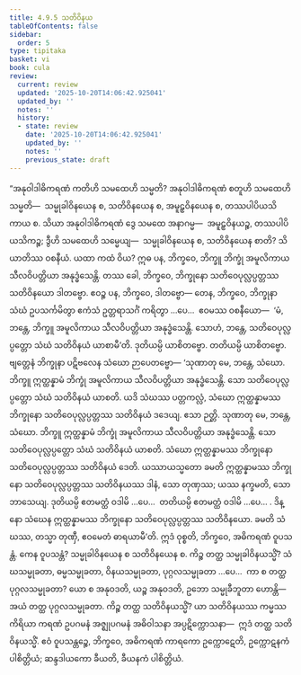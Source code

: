 ```yaml
---
title: 4.9.5 သတိဝိနယ
tableOfContents: false
sidebar:
  order: 5
type: tipitaka
basket: vi
book: cula
review:
  current: review
  updated: '2025-10-20T14:06:42.925041'
  updated_by: ''
  notes: ''
  history:
  - state: review
    date: '2025-10-20T14:06:42.925041'
    updated_by: ''
    notes: ''
    previous_state: draft
---
```



<DynamicBreadcrumb />


<ReviewStatus review={frontmatter.review} showDetails={true} />

<HypothesisAnnotation frontmatter={frontmatter} />

<Division number="236" book="cula" e="ch" v="4" p="229">

<Paragraph number="967" book="cula">
“အနုဝါဒါဓိကရဏံ ကတိဟိ သမထေဟိ သမ္မတိ? အနုဝါဒါဓိကရဏံ စတူဟိ သမထေဟိ သမ္မတိ—  သမ္မုခါဝိနယေန စ, သတိဝိနယေန စ, အမူဠှဝိနယေန စ, တဿပါပိယသိကာယ စ. သိယာ အနုဝါဒါဓိကရဏံ ဒွေ သမထေ အနာဂမ္မ—  အမူဠှဝိနယဉ္စ, တဿပါပိယသိကဉ္စ; ဒွီဟိ သမထေဟိ သမ္မေယျ—  သမ္မုခါဝိနယေန စ, သတိဝိနယေန စာတိ? သိယာတိဿ ဝစနီယံ. ယထာ ကထံ ဝိယ? ဣဓ ပန, ဘိက္ခဝေ, ဘိက္ခူ ဘိက္ခုံ အမူလိကာယ သီလဝိပတ္တိယာ အနုဒ္ဓံသေန္တိ. တဿ ခေါ, ဘိက္ခဝေ, ဘိက္ခုနော သတိဝေပုလ္လပ္ပတ္တဿ သတိဝိနယော ဒါတဗ္ဗော. ဧဝဉ္စ ပန, ဘိက္ခဝေ, ဒါတဗ္ဗော—
</Paragraph>

<Paragraph number="968" book="cula">
တေန, ဘိက္ခဝေ, ဘိက္ခုနာ သံဃံ ဥပသင်္ကမိတွာ ဧကံသံ ဥတ္တရာသင်္ဂံ ကရိတွာ …ပေ…  ဧဝမဿ ဝစနီယော—  ‘မံ, ဘန္တေ, ဘိက္ခူ အမူလိကာယ သီလဝိပတ္တိယာ အနုဒ္ဓံသေန္တိ. သောဟံ, ဘန္တေ, သတိဝေပုလ္လပ္ပတ္တော သံဃံ သတိဝိနယံ ယာစာမီ’တိ. ဒုတိယမ္ပိ ယာစိတဗ္ဗော. တတိယမ္ပိ ယာစိတဗ္ဗော. ဗျတ္တေနံ ဘိက္ခုနာ ပဋိဗလေန သံဃော ဉာပေတဗ္ဗော—
</Paragraph>

<Paragraph number="969" book="cula">
‘သုဏာတု မေ, ဘန္တေ, သံဃော. ဘိက္ခူ ဣတ္ထန္နာမံ ဘိက္ခုံ အမူလိကာယ သီလဝိပတ္တိယာ အနုဒ္ဓံသေန္တိ. သော သတိဝေပုလ္လပ္ပတ္တော သံဃံ သတိဝိနယံ ယာစတိ. ယဒိ သံဃဿ ပတ္တကလ္လံ, သံဃော ဣတ္ထန္နာမဿ ဘိက္ခုနော သတိဝေပုလ္လပ္ပတ္တဿ သတိဝိနယံ ဒဒေယျ. ဧသာ ဉတ္တိ.
</Paragraph>

<Paragraph number="970" book="cula">
သုဏာတု မေ, ဘန္တေ, သံဃော. ဘိက္ခူ ဣတ္ထန္နာမံ ဘိက္ခုံ အမူလိကာယ သီလဝိပတ္တိယာ အနုဒ္ဓံသေန္တိ. သော သတိဝေပုလ္လပ္ပတ္တော သံဃံ သတိဝိနယံ ယာစတိ. သံဃော ဣတ္ထန္နာမဿ ဘိက္ခုနော သတိဝေပုလ္လပ္ပတ္တဿ သတိဝိနယံ ဒေတိ. ယဿာယသ္မတော ခမတိ ဣတ္ထန္နာမဿ ဘိက္ခုနော သတိဝေပုလ္လပ္ပတ္တဿ သတိဝိနယဿ ဒါနံ, သော တုဏှဿ; ယဿ နက္ခမတိ, သော ဘာသေယျ.
</Paragraph>

<Paragraph number="971" book="cula">
ဒုတိယမ္ပိ ဧတမတ္ထံ ဝဒါမိ …ပေ…  တတိယမ္ပိ ဧတမတ္ထံ ဝဒါမိ …ပေ… .
</Paragraph>

<Paragraph number="972" book="cula">
ဒိန္နော သံဃေန ဣတ္ထန္နာမဿ ဘိက္ခုနော သတိဝေပုလ္လပ္ပတ္တဿ သတိဝိနယော. ခမတိ သံဃဿ, တသ္မာ တုဏှီ, ဧဝမေတံ ဓာရယာမီ’တိ.
</Paragraph>

<Paragraph number="973" book="cula">
ဣဒံ ဝုစ္စတိ, ဘိက္ခဝေ, အဓိကရဏံ ဝူပသန္တံ. ကေန ဝူပသန္တံ? သမ္မုခါဝိနယေန စ သတိဝိနယေန စ. ကိဉ္စ တတ္ထ သမ္မုခါဝိနယသ္မိံ? သံဃသမ္မုခတာ, ဓမ္မသမ္မုခတာ, ဝိနယသမ္မုခတာ, ပုဂ္ဂလသမ္မုခတာ …ပေ…  ကာ စ တတ္ထ ပုဂ္ဂလသမ္မုခတာ? ယော စ အနုဝဒတိ, ယဉ္စ အနုဝဒတိ, ဥဘော သမ္မုခီဘူတာ ဟောန္တိ—  အယံ တတ္ထ ပုဂ္ဂလသမ္မုခတာ. ကိဉ္စ တတ္ထ သတိဝိနယသ္မိံ? ယာ သတိဝိနယဿ ကမ္မဿ ကိရိယာ ကရဏံ ဥပဂမနံ အဇ္ဈုပဂမနံ အဓိဝါသနာ အပ္ပဋိက္ကောသနာ—  ဣဒံ တတ္ထ သတိဝိနယသ္မိံ. ဧဝံ ဝူပသန္တဉ္စေ, ဘိက္ခဝေ, အဓိကရဏံ ကာရကော ဥက္ကောဋေတိ, ဥက္ကောဋနကံ ပါစိတ္တိယံ; ဆန္ဒဒါယကော ခီယတိ, ခီယနကံ ပါစိတ္တိယံ.
</Paragraph>
</Division>